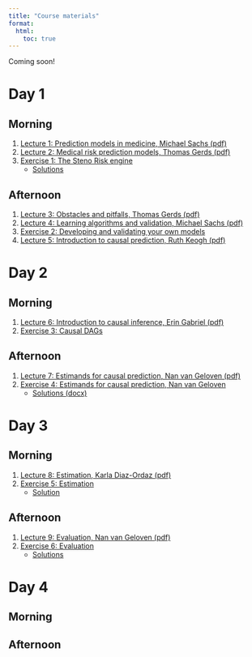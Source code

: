 ```yaml
---
title: "Course materials"
format: 
  html:
    toc: true
---
```


Coming soon!

# Day 1

## Morning

1. [Lecture 1: Prediction models in medicine, Michael Sachs (pdf)](/data/lectures/day1-lecture1.pdf)
2. [Lecture 2: Medical risk prediction models, Thomas Gerds (pdf)](/data/lectures/day1-lecture2.pdf)
3. [Exercise 1: The Steno Risk engine](/data/exercises/day1-morning.qmd)
    - [Solutions](/data/exercises/day1-morning-with-solution.qmd)


## Afternoon

1. [Lecture 3: Obstacles and pitfalls, Thomas Gerds (pdf)](/data/lectures/day1-lecture3.pdf)
2. [Lecture 4: Learning algorithms and validation, Michael Sachs (pdf)](/data/lectures/day1-lecture4.pdf)
3. [Exercise 2: Developing and validating your own models](/data/exercises/day1-afternoon.qmd)
4. [Lecture 5: Introduction to causal prediction, Ruth Keogh (pdf)](/data/lectures/day1-lecture5.pdf)

# Day 2

## Morning

1. [Lecture 6: Introduction to causal inference, Erin Gabriel (pdf)](/data/lectures/day2-lecture1.pdf)
2. [Exercise 3: Causal DAGs](/data/exercises/day2-morning.qmd)

## Afternoon

1. [Lecture 7: Estimands for causal prediction, Nan van Geloven (pdf)](/data/lectures/day2-afternoon-estimands.pdf)
2. [Exercise 4: Estimands for causal prediction, Nan van Geloven](/data/exercises/day2-afternoon.qmd)
    - [Solutions (docx)](/data/exercises/day2-afternoon-practical_SOLUTIONS.docx)

# Day 3


## Morning

1. [Lecture 8: Estimation, Karla Diaz-Ordaz (pdf)](/data/lectures/EstimationLecture_KPH_shortcourse_causalpred_v1.pdf)
2. [Exercise 5: Estimation](/data/exercises/day3-morning.qmd)
    - [Solution](/data/exercises/day3-morning-solutions.qmd)

## Afternoon

1. [Lecture 9: Evaluation, Nan van Geloven (pdf)](/data/lectures/day3-afternoon-lecture.pdf)
2. [Exercise 6: Evaluation](/data/exercises/day3-afternoon.qmd)
    - [Solutions](/data/exercises/day3-afternoon-solution.qmd)

# Day 4


## Morning

## Afternoon




